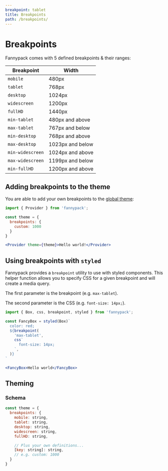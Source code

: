 ```yaml
---
breakpoint: tablet
title: Breakpoints
path: /breakpoints/
---
```


# Breakpoints

Fannypack comes with 5 defined breakpoints & their ranges:

| Breakpoint        | Width           |
| ------------- |-------------|
| `mobile`      | 480px |
| `tablet`      | 768px      |
| `desktop` | 1024px      |
| `widescreen` | 1200px      |
| `fullHD` | 1440px      |
| `min-tablet`      | 480px and above      |
| `max-tablet`      | 767px and below      |
| `min-desktop` | 768px and above      |
| `max-desktop` | 1023px and below      |
| `min-widescreen` | 1024px and above      |
| `max-widescreen` | 1199px and below      |
| `min-fullHD` | 1200px and above      |

## Adding breakpoints to the theme

You are able to add your own breakpoints to the [global theme](/theming):

```jsx
import { Provider } from 'fannypack';

const theme = {
  breakpoints: {
    custom: 1000
  }
}

<Provider theme={theme}>Hello world!</Provider>
```

## Using breakpoints with `styled`

Fannypack provides a `breakpoint` utility to use with styled components. This helper function allows you to specify CSS for a given breakpoint and will create a media query.

The first parameter is the breakpoint (e.g. `max-tablet`).

The second parameter is the CSS (e.g. `font-size: 14px;`).

```jsx
import { Box, css, breakpoint, styled } from 'fannypack';

const FancyBox = styled(Box)`
  color: red;
  ${breakpoint(
    'max-tablet',
    css`
      font-size: 14px;
    `,
  )}
`

<FancyBox>Hello world</FancyBox>
```

## Theming

### Schema

```js
const theme = {
  breakpoints: {
    mobile: string,
    tablet: string,
    desktop: string,
    widescreen: string,
    fullHD: string,

    // Plus your own definitions...
    [key: string]: string,
    // e.g. custom: 1000
  }
}
```
